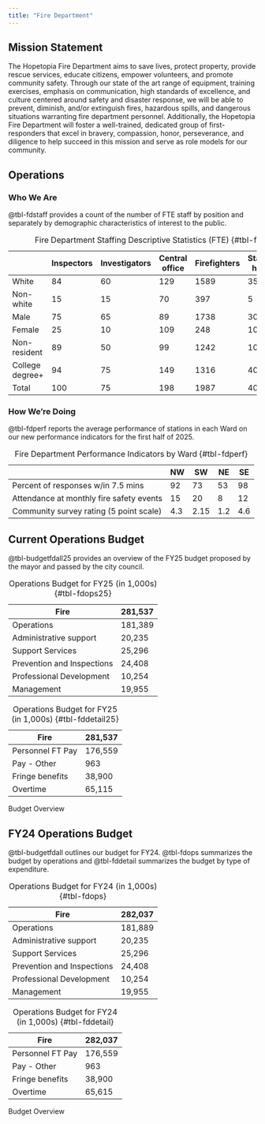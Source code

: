```yaml
---
title: "Fire Department"
---
```


## Mission Statement

The Hopetopia Fire Department aims to save lives, protect property, provide rescue services, educate citizens, empower volunteers, and promote community safety. Through our state of the art range of equipment, training exercises, emphasis on communication, high standards of excellence, and culture centered around safety and disaster response, we will be able to prevent, diminish, and/or extinguish fires, hazardous spills, and dangerous situations warranting fire department personnel. Additionally, the Hopetopia Fire Department will foster a well-trained, dedicated group of first-responders that excel in bravery, compassion, honor, perseverance, and diligence to help succeed in this mission and serve as role models for our community.

## Operations

### Who We Are

@tbl-fdstaff provides a count of the number of FTE staff by position and separately by demographic characteristics of interest to the public.

|                 | Inspectors | Investigators | Central office | Firefighters | Station head | Total |
|-----------|-----------|-----------|-----------|-----------|-----------|-----------|
| White           | 84         | 60            | 129            | 1589         | 35           | 1897  |
| Non-white       | 15         | 15            | 70             | 397          | 5            | 502   |
| Male            | 75         | 65            | 89             | 1738         | 30           | 1997  |
| Female          | 25         | 10            | 109            | 248          | 10           | 402   |
| Non-resident    | 89         | 50            | 99             | 1242         | 10           | 1490  |
| College degree+ | 94         | 75            | 149            | 1316         | 40           | 1674  |
| Total           | 100        | 75            | 198            | 1987         | 40           | 2399  |

: Fire Department Staffing Descriptive Statistics (FTE) {#tbl-fdstaff}

### How We're Doing

@tbl-fdperf reports the average performance of stations in each Ward on our new performance indicators for the first half of 2025.

|                                            | NW  | SW  | NE  | SE  |
|--------------------------------------------|-----|-----|-----|-----|
| Percent of responses w/in 7.5 mins           | 92  | 73  | 53  | 98  |
| Attendance at monthly fire safety events    | 15  | 20  | 8  | 12  |
| Community survey rating (5 point scale) | 4.3  | 2.15  | 1.2  | 4.6  |

: Fire Department Performance Indicators by Ward {#tbl-fdperf}

## Current Operations Budget

@tbl-budgetfdall25 provides an overview of the FY25 budget proposed by the mayor and passed by the city council. 

::: {#tbl-budgetfdall25 layout-ncol="2"}
| Fire                       | 281,537 |
|----------------------------|---------|
| Operations                 | 181,389 |
| Administrative support     | 20,235  |
| Support Services           | 25,296  |
| Prevention and Inspections | 24,408  |
| Professional Development   | 10,254  |
| Management                 | 19,955  |

: Operations Budget for FY25 (in 1,000s) {#tbl-fdops25}

| Fire             | 281,537 |
|------------------|---------|
| Personnel FT Pay | 176,559 |
| Pay - Other      | 963     |
| Fringe benefits  | 38,900  |
| Overtime         | 65,115  |

: Operations Budget for FY25 (in 1,000s) {#tbl-fddetail25}

Budget Overview
:::

## FY24 Operations Budget

@tbl-budgetfdall outlines our budget for FY24. @tbl-fdops summarizes the budget by operations and @tbl-fddetail summarizes the budget by type of expenditure.

::: {#tbl-budgetfdall layout-ncol="2"}
| Fire                       | 282,037 |
|----------------------------|---------|
| Operations                 | 181,889 |
| Administrative support     | 20,235  |
| Support Services           | 25,296  |
| Prevention and Inspections | 24,408  |
| Professional Development   | 10,254  |
| Management                 | 19,955  |

: Operations Budget for FY24 (in 1,000s) {#tbl-fdops}

| Fire             | 282,037 |
|------------------|---------|
| Personnel FT Pay | 176,559 |
| Pay - Other      | 963     |
| Fringe benefits  | 38,900  |
| Overtime         | 65,615  |

: Operations Budget for FY24 (in 1,000s) {#tbl-fddetail}

Budget Overview
:::
